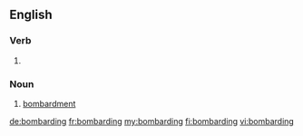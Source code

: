 ==English==

===Verb===
{{head|en|present participle}}

# {{present participle of|bombard|lang=en}}

===Noun===
{{en-noun}}

# [[bombardment]]

[[de:bombarding]]
[[fr:bombarding]]
[[my:bombarding]]
[[fi:bombarding]]
[[vi:bombarding]]